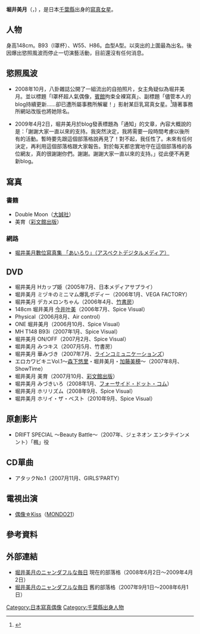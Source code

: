 {{blpsources|time=2020-07-30}}
{{藝人
| 姓名     = 堀井美月
| 類型     = 模特兒
| 圖片     = 
| 圖片尺寸 = 
| 圖片簡介 = 
|外文名 = 堀井 美月［ほりい みづき］
|外文 = ja
|暱稱 = {{lang|ja|みづぽん}}
|羅馬拼音 = Horii Mizuki
| 出生日期 = {{birth_date_and_age|1986|4|21}}
| 出身地   = {{JPN}}[[千葉縣|千葉縣]]
| 出道日期 = 2004
}}

'''堀井美月'''（{{lang-ja|堀井 美月}}，{{bd|1986年|4月21日}}) ，是日本[[千葉縣|千葉縣]]出身的[[寫真女星|寫真女星]]。

== 人物 ==
身高148cm。B93（I罩杯）、W55、H86。血型A型。以突出的上圍最為出名。後因爆出慾照風波而停止一切演藝活動，目前還沒有任何消息。

== 慾照風波 ==
*2008年10月，八卦雜誌公開了一組流出的自拍照片，女主角疑似為堀井美月。並以標題「I罩杯超人氣偶像，[[情侶酒店|賓館]]拘束全裸寫真」、副標題「儘管本人的blog持續更新……卻已遭所屬事務所解雇！」影射某巨乳寫真女星。<ref>{{Cite web |url=http://www.kobunsha.com/shelf/magazine/past?magazinenumberid=1557 |title=《FLASH》2008年10月28号 |access-date=2013-10-31 |archive-date=2016-03-04 |archive-url=https://web.archive.org/web/20160304200935/http://www.kobunsha.com/shelf/magazine/past?magazinenumberid=1557 |dead-url=no }}</ref>隨著事務所網站改版也將她除名。

*2009年4月2日，堀井美月於blog發表標題為「通知」的文章，內容大概說的是：「謝謝大家一直以來的支持。我突然決定，我將需要一段時間考慮以後所有的活動。暫時要先跟這個部落格說再見了！對不起，我任性了。未來有任何決定，再利用這個部落格跟大家報告。對於每天都忠實地守在這個部落格的各位網友，真的很謝謝你們。謝謝。謝謝大家一直以來的支持。」從此便不再更新blog。

== 寫真 ==
=== 書籍 ===
* Double Moon（[[大誠社|大誠社]]）
* 美育（[[彩文館出版|彩文館出版]]）

=== 網路 ===
* [https://web.archive.org/web/20090403131244/http://original.aspect.co.jp/products/detail.php?product_id=51 堀井美月數位寫真集 「あいろり」（アスペクトデジタルメディア）]

== DVD ==
* 堀井美月 Hカップ姫（2005年7月、日本メディアサプライ）
* 堀井美月 ミヅキのミニマム爆乳ボディー（2006年1月、VEGA FACTORY）
* 堀井美月 デカメロンちゃん（2006年4月、[[竹書房|竹書房]]）
* 148cm 堀井美月 [[今井叶美|今井叶美]]（2006年7月、Spice Visual）
* Physical（2006月8月、Air control）
* ONE 堀井美月（2006月10月、Spice Visual）
* MH T148 B93i（2007年1月、Spice Visual）
* 堀井美月 ON/OFF（2007月2月、Spice Visual）
* 堀井美月 みつキス（2007月5月、竹書房）
* 堀井美月 華みづき（2007年7月、[[ラインコミュニケーションズ|ラインコミュニケーションズ]]）
* エロカワビキニVol.1～[[森下悠里|森下悠里]]・堀井美月・[[加藤美穂|加藤美穂]]～（2007年8月、ShowTime）
* 堀井美月 美育（2007月10月、[[彩文館出版|彩文館出版]]）
* 堀井美月 みづきいろ（2008年1月、[[フォーサイド・ドット・コム|フォーサイド・ドット・コム]]）
* 堀井美月 ホリリズム（2008年9月、Spice Visual）
* 堀井美月 ホリイ・ザ・ベスト（2010年9月、Spice Visual）

== 原創影片 ==
* DRIFT SPECIAL ～Beauty Battle～（2007年、ジェネオン エンタテインメント）「楓」役

== CD單曲 ==
* アタックNo.1（2007月11月、GIRLS'PARTY）

== 電視出演 ==
*[[偶像☆Kiss|偶像☆Kiss]]（[[MONDO21|MONDO21]]）

==參考資料==
{{reflist}}

== 外部連結 ==
* [http://ameblo.jp/horiimizuki/ 堀井美月のニャンダフルな毎日] {{Wayback|url=http://ameblo.jp/horiimizuki/ |date=20191021053328 }}現在的部落格（2008年6月2日～2009年4月2日）
* [http://yaplog.jp/horiimizuki/ 堀井美月のニャンダフルな毎日] {{Wayback|url=http://yaplog.jp/horiimizuki/ |date=20191021053346 }}舊的部落格（2007年9月1日～2008年6月1日）

{{DEFAULTSORT:Horii Mizuki}}
[[Category:日本寫真偶像|Category:日本寫真偶像]]
[[Category:千葉縣出身人物|Category:千葉縣出身人物]]